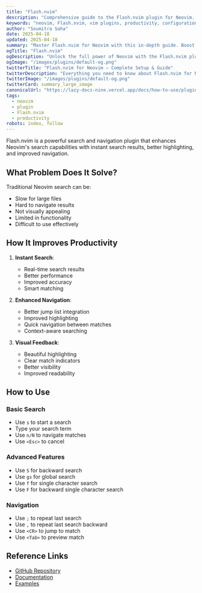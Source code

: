 ```yaml
---
title: "Flash.nvim"
description: "Comprehensive guide to the Flash.nvim plugin for Neovim. Learn setup, features, and best practices to enhance your workflow."
keywords: "neovim, Flash.nvim, vim plugins, productivity, configuration"
author: "Soumitra Saha"
date: 2025-04-18
updated: 2025-04-18
summary: "Master Flash.nvim for Neovim with this in-depth guide. Boost your coding productivity and editor experience."
ogTitle: "Flash.nvim"
ogDescription: "Unlock the full power of Neovim with the Flash.nvim plugin. Step-by-step instructions and expert tips."
ogImage: "/images/plugins/default-og.png"
twitterTitle: "Flash.nvim for Neovim – Complete Setup & Guide"
twitterDescription: "Everything you need to know about Flash.nvim for Neovim. Installation, configuration, and pro tips."
twitterImage: "/images/plugins/default-og.png"
twitterCard: summary_large_image
canonicalUrl: "https://lazy-docs-nine.vercel.app/docs/how-to-use/plugins/flash.nvim"
tags:
  - neovim
  - plugin
  - Flash.nvim
  - productivity
robots: index, follow
---
```


Flash.nvim is a powerful search and navigation plugin that enhances Neovim's search capabilities with instant search results, better highlighting, and improved navigation.

## What Problem Does It Solve?

Traditional Neovim search can be:

- Slow for large files
- Hard to navigate results
- Not visually appealing
- Limited in functionality
- Difficult to use effectively

## How It Improves Productivity

1. **Instant Search**:

   - Real-time search results
   - Better performance
   - Improved accuracy
   - Smart matching

2. **Enhanced Navigation**:

   - Better jump list integration
   - Improved highlighting
   - Quick navigation between matches
   - Context-aware searching

3. **Visual Feedback**:
   - Beautiful highlighting
   - Clear match indicators
   - Better visibility
   - Improved readability

## How to Use

### Basic Search

- Use `s` to start a search
- Type your search term
- Use `n/N` to navigate matches
- Use `<Esc>` to cancel

### Advanced Features

- Use `S` for backward search
- Use `gs` for global search
- Use `f` for single character search
- Use `F` for backward single character search

### Navigation

- Use `;` to repeat last search
- Use `,` to repeat last search backward
- Use `<CR>` to jump to match
- Use `<Tab>` to preview match

## Reference Links

- [GitHub Repository](https://github.com/folke/flash.nvim)
- [Documentation](https://github.com/folke/flash.nvim#-features)
- [Examples](https://github.com/folke/flash.nvim#-examples)

